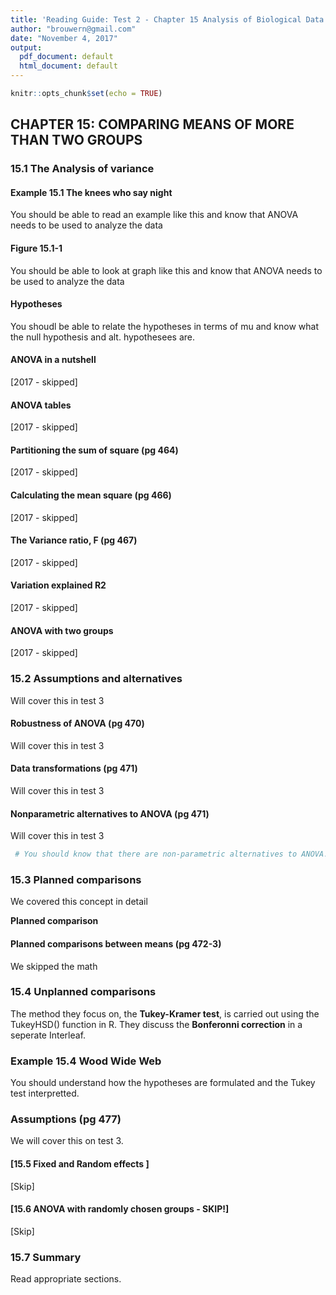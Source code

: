 ```yaml
---
title: 'Reading Guide: Test 2 - Chapter 15 Analysis of Biological Data 2nd ed.'
author: "brouwern@gmail.com"
date: "November 4, 2017"
output:
  pdf_document: default
  html_document: default
---
```


```r
knitr::opts_chunk$set(echo = TRUE)
```

## CHAPTER 15: COMPARING MEANS OF MORE THAN TWO GROUPS

### 15.1 The Analysis of variance

#### Example 15.1 The knees who say night

You should be able to read an example like this and know that ANOVA needs to be used to analyze the data

#### Figure 15.1-1

You should be able to look at graph like this and know that ANOVA needs to be used to analyze the data


#### Hypotheses

You shoudl be able to relate the hypotheses in terms of mu and know what the null hypothesis and alt. hypothesees are.

#### ANOVA in a nutshell

[2017 - skipped]

#### ANOVA tables

[2017 - skipped]

#### Partitioning the sum of square (pg 464) 

[2017 - skipped]

#### Calculating the mean square (pg 466)

[2017 - skipped]

#### The Variance ratio, F (pg 467)

[2017 - skipped]

#### Variation explained R2

[2017 - skipped]

#### ANOVA with two groups

[2017 - skipped]

### 15.2 Assumptions and alternatives

Will cover this in test 3

#### Robustness of ANOVA (pg 470)

Will cover this in test 3

#### Data transformations (pg 471)

Will cover this in test 3

#### Nonparametric alternatives to ANOVA (pg 471)

Will cover this in test 3


```r
 # You should know that there are non-parametric alternatives to ANOVA. These involve converting the data to their ranks.

```


### 15.3 Planned comparisons

We covered this concept in detail

**Planned comparison**

#### Planned comparisons between means (pg 472-3)

We skipped the math

### 15.4 Unplanned comparisons

The method they focus on, the **Tukey-Kramer test**, is carried out using the TukeyHSD() function in R.  They discuss the **Bonferonni correction** in a seperate Interleaf.

### Example 15.4 Wood Wide Web

You should understand how the hypotheses are formulated and the Tukey test interpretted.  

### Assumptions (pg 477)

We will cover this on test 3.

#### [15.5 Fixed and Random effects ]

[Skip]

#### [15.6 ANOVA with randomly chosen groups - SKIP!]

[Skip]

### 15.7 Summary

Read appropriate sections.
